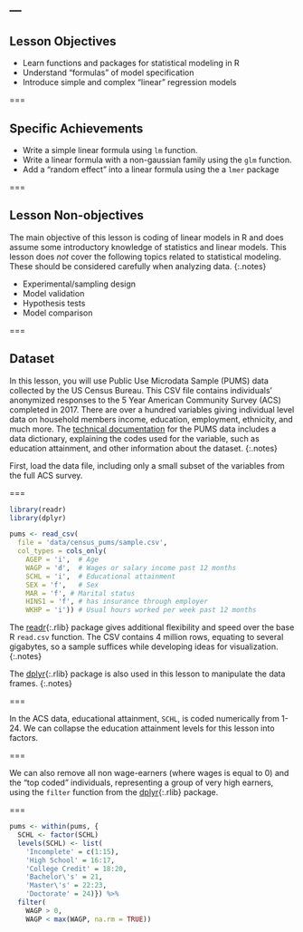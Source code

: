 ---
---

## Lesson Objectives

- Learn functions and packages for statistical modeling in R
- Understand "formulas" of model specification
- Introduce simple and complex "linear" regression models

===

## Specific Achievements

- Write a simple linear formula using `lm` function.
- Write a linear formula with a non-gaussian family using the `glm` function.
- Add a "random effect" into a linear formula using the a `lmer` package

===

## Lesson Non-objectives

The main objective of this lesson is coding of linear models in R and does assume some introductory knowledge of statistics and linear models. This lesson does *not* cover the following topics related to statistical modeling. These should be considered carefully when analyzing data.
{:.notes}

- Experimental/sampling design
- Model validation
- Hypothesis tests
- Model comparison

===

## Dataset

In this lesson, you will use Public Use Microdata Sample (PUMS) data collected by the US Census Bureau. This CSV file contains individuals’ anonymized responses to the 5 Year American Community Survey (ACS) completed in 2017. There are over a hundred variables giving individual level data on household members income, education, employment, ethnicity, and much more. The [technical documentation] for the PUMS data includes a data dictionary, explaining the codes used for the variable, such as education attainment, and other information about the dataset.
{:.notes}

First, load the data file, including only a small subset of the variables from the full ACS survey. 

===

```r
library(readr)
library(dplyr)

pums <- read_csv(
  file = 'data/census_pums/sample.csv',
  col_types = cols_only(
    AGEP = 'i',  # Age
    WAGP = 'd',  # Wages or salary income past 12 months
    SCHL = 'i',  # Educational attainment
    SEX = 'f',   # Sex
    MAR = 'f', # Marital status
    HINS1 = 'f', # has insurance through employer
    WKHP = 'i')) # Usual hours worked per week past 12 months
```

The [readr](){:.rlib} package gives additional flexibility and speed over the
base R `read.csv` function. The CSV contains 4 million rows, equating to several
gigabytes, so a sample suffices while developing ideas for visualization.
{:.notes}

The [dplyr](){:.rlib} package is also used in this lesson to manipulate the data frames.
{:.notes}

===

In the ACS data, educational attainment, `SCHL`, is coded numerically from 1-24. We can collapse the education attainment levels for this lesson into factors. 

===

We can also remove all non wage-earners (where wages is equal to 0) and the "top coded" individuals, representing a group of very high earners, using the `filter` function from the [dplyr](){:.rlib} package. 

===

```r
pums <- within(pums, {
  SCHL <- factor(SCHL)
  levels(SCHL) <- list(
    'Incomplete' = c(1:15),
    'High School' = 16:17,
    'College Credit' = 18:20,
    'Bachelor\'s' = 21,
    'Master\'s' = 22:23,
    'Doctorate' = 24)}) %>%
  filter(
    WAGP > 0,
    WAGP < max(WAGP, na.rm = TRUE))
```

[technical documentation]: https://www.census.gov/programs-surveys/acs/technical-documentation/pums/documentation.html